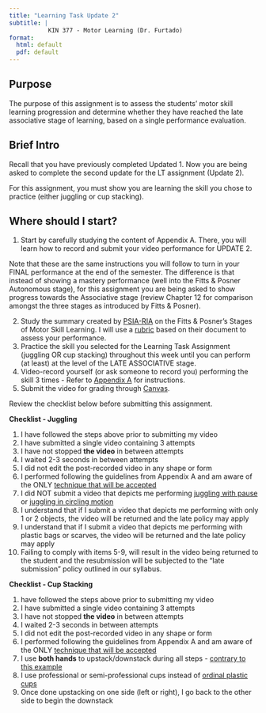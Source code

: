 ```yaml
---
title: "Learning Task Update 2"
subtitle: |
           KIN 377 - Motor Learning (Dr. Furtado)
format: 
  html: default
  pdf: default
---
```


## Purpose

The purpose of this assignment is to assess the students' motor skill learning progression and determine whether they have reached the late associative stage of learning, based on a single performance evaluation.

## Brief Intro

Recall that you have previously completed Updated 1. Now you are being asked to complete the second update for the LT assignment (Update 2).

For this assignment, you must show you are learning the skill you chose to practice (either juggling or cup stacking).

## Where should I start?

1.  Start by carefully studying the content of Appendix A. There, you will learn how to record and submit your video performance for UPDATE 2.

::: callout
Note that these are the same instructions you will follow to turn in your FINAL performance at the end of the semester. The difference is that instead of showing a mastery performance (well into the Fitts & Posner Autonomous stage), for this assignment you are being asked to show progress towards the Associative stage (review Chapter 12 for comparison amongst the three stages as introduced by Fitts & Posner).
:::

2.  Study the summary created by [PSIA-RIA](https://www.psia-rm.org/download/resources/fall_training/PSIA-RM%20&%20Fitts%20&%20Posner%20Stages.pdf) on the Fitts & Posner's Stages of Motor Skill Learning. I will use a [rubric](377-appendix-d.qmd) based on their document to assess your performance.
3.  Practice the skill you selected for the Learning Task Assignment (juggling OR cup stacking) throughout this week until you can perform (at least) at the level of the LATE ASSOCIATIVE stage.
4.  Video-record yourself (or ask someone to record you) performing the skill 3 times - Refer to [Appendix A](https://drfurtado.github.io/site/courses/377/syllabus.html#video-recording-for-juggling-or-cup-stacking "Link") for instructions.
5.  Submit the video for grading through [Canvas](http://canvas.csun.edu).

::: callout
Review the checklist below before submitting this assignment.
:::

**Checklist - Juggling**

1.  I have followed the steps above prior to submitting my video
2.  I have submitted a single video containing 3 attempts
3.  I have not stopped **the video** in between attempts
4.  I waited 2-3 seconds in between attempts
5.  I did not edit the post-recorded video in any shape or form
6.  I performed following the guidelines from Appendix A and am aware of the ONLY [technique that will be accepted](https://youtu.be/yAcDYYvXTaA?t=3)
7.  I did NOT submit a video that depicts me performing [juggling with pause](https://youtu.be/whiwiYz20Fo) or [juggling in circling motion](https://youtu.be/sFSHpxQQchQ)
8.  I understand that if I submit a video that depicts me performing with only 1 or 2 objects, the video will be returned and the late policy may apply
9.  I understand that if I submit a video that depicts me performing with plastic bags or scarves, the video will be returned and the late policy may apply
10. Failing to comply with items 5-9, will result in the video being returned to the student and the resubmission will be subjected to the "late submission" policy outlined in our syllabus.

**Checklist - Cup Stacking**

1.  have followed the steps above prior to submitting my video
2.  I have submitted a single video containing 3 attempts
3.  I have not stopped **the video** in between attempts
4.  I waited 2-3 seconds in between attempts
5.  I did not edit the post-recorded video in any shape or form
6.  I performed following the guidelines from Appendix A and am aware of the ONLY [technique that will be accepted](https://youtu.be/slf2ZNCYmGk)
7.  I use **both hands** to upstack/downstack during all steps - [contrary to this example](https://youtu.be/9LxYIE7b-bI)
8.  I use professional or semi-professional cups instead of [ordinal plastic cups](https://youtu.be/UrBMRXqfLus)
9.  Once done upstacking on one side (left or right), I go back to the other side to begin the downstack

